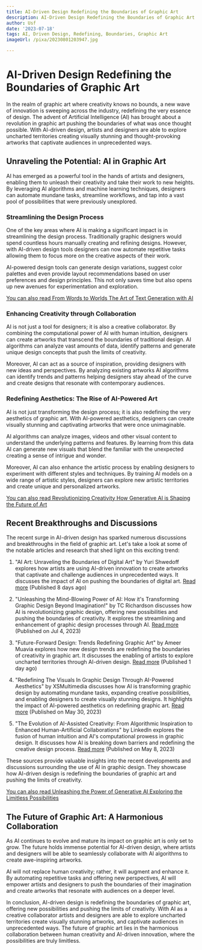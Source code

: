 ```yaml
---
title: AI-Driven Design Redefining the Boundaries of Graphic Art
description: AI-Driven Design Redefining the Boundaries of Graphic Art
author: Usf
date: '2023-07-18'
tags: AI, Driven Design, Redefining, Boundaries, Graphic Art
imageUrl: /pixa/20230801203947.jpg

---
```

# AI-Driven Design Redefining the Boundaries of Graphic Art

In the realm of graphic art where creativity knows no bounds, a new wave of innovation is sweeping across the industry, redefining the very essence of design. The advent of Artificial Intelligence (AI) has brought about a revolution in graphic art pushing  the boundaries of what was once thought possible. With AI-driven design, artists and designers are able to  explore uncharted territories creating visually stunning  and thought-provoking artworks  that captivate audiences in unprecedented ways.

## Unraveling  the Potential: AI in Graphic Art

AI has emerged as a powerful tool in the hands of artists and designers, enabling them to unleash their  creativity  and take their  work  to new heights. By leveraging AI algorithms and machine learning techniques, designers  can automate mundane tasks, streamline workflows, and tap into a vast pool of possibilities that were previously unexplored.

### Streamlining  the Design Process

One of  the key areas where AI is making a significant impact  is in streamlining the design process. Traditionally graphic designers would spend countless hours manually creating and  refining designs. However, with AI-driven design tools designers can now  automate repetitive tasks allowing them to focus more on  the creative aspects of their work.

AI-powered design tools can generate design variations, suggest color palettes and even provide  layout  recommendations based on user preferences and design principles. This not only saves time  but also  opens up new avenues for experimentation and exploration.

[You can also read From Words to Worlds The Art  of Text Generation with AI](From%20Words%20to%20Worlds%20The%20Art%20of%20Text%20Generation%20with%20AI)


### Enhancing Creativity through Collaboration

AI is not just a tool for designers; it  is also a creative collaborator. By  combining the computational power of AI  with human intuition, designers can  create artworks that transcend the boundaries of traditional  design. AI algorithms can analyze  vast amounts of data, identify  patterns and generate unique design concepts that push the limits of  creativity.

Moreover,  AI can act as a source of inspiration, providing designers  with  new ideas and perspectives. By  analyzing  existing artworks AI algorithms can identify trends and patterns helping  designers stay ahead of the curve and create designs that resonate with contemporary audiences.

###  Redefining  Aesthetics: The Rise of AI-Powered Art

AI is not just transforming the design process; it is also redefining the  very aesthetics of graphic art. With AI-powered aesthetics, designers can create visually stunning and  captivating artworks that were once unimaginable.

AI algorithms can analyze images, videos and other visual content to understand the underlying patterns and features. By learning from this data AI can generate new visuals that blend the familiar with the unexpected creating a sense of intrigue and wonder.

Moreover, AI can also enhance the  artistic process by enabling  designers to experiment with different styles and  techniques. By training AI models on a wide range of artistic styles, designers can explore new artistic territories and create unique  and personalized artworks.

[You can  also read  Revolutionizing Creativity How Generative AI is Shaping the Future of Art](Revolutionizing%20Creativity%20How%20Generative%20AI%20is%20Shaping%20the%20Future%20of%20Art)


## Recent Breakthroughs and Discussions

The recent surge in  AI-driven design has sparked numerous discussions and breakthroughs in the field of graphic art. Let's take a look at some of the notable articles and research that shed light  on this exciting trend:

1. "AI Art: Unraveling the Boundaries of Digital Art" by  Yuri Shwedoff explores  how artists are using AI-driven innovation to create artworks  that captivate and challenge audiences in unprecedented ways. It  discusses  the impact of AI on pushing the boundaries of digital art. [Read more](https://www.yurishwedoff.com/ai-art-unraveling-the-boundaries-of-digital-art/) (Published 8 days ago)

2. "Unleashing the Mind-Blowing  Power of AI: How it's Transforming Graphic Design Beyond Imagination!" by TC Richardson discusses how AI is revolutionizing graphic design, offering new possibilities  and  pushing the  boundaries of creativity. It  explores the streamlining and enhancement of graphic design  processes through AI. [Read more](https://medium.com/@tayranrichardson/unleashing-the-mind-blowing-power-of-ai-how-its-transforming-graphic-design-beyond-imagination-1f610a688c07) (Published on  Jul 4, 2023)

3. "Future-Forward Design: Trends Redefining Graphic Art" by Ameer Muavia explores  how  new design trends are redefining the boundaries of creativity in graphic art. It discusses the enabling of artists to explore uncharted territories through AI-driven  design. [Read more](https://medium.com/@ameermuaviaa116/future-forward-design-trends-redefining-graphic-art-b9d8808da936) (Published 1 day ago)

4. "Redefining The Visuals In Graphic Design Through AI-Powered Aesthetics"  by XSMultimedia discusses  how AI is transforming graphic design by automating mundane tasks, expanding creative possibilities, and enabling designers to create visually stunning designs.  It highlights the impact of AI-powered aesthetics on redefining graphic art. [Read more](https://xsmultimedia.com/2023/05/30/redefining-the-visuals-in-graphic-design-through-ai-powered-aesthetics/) (Published on May 30, 2023)

5. "The Evolution of AI-Assisted Creativity: From Algorithmic Inspiration to Enhanced Human-Artificial Collaborations" by LinkedIn explores  the fusion  of human intuition and AI's computational prowess in graphic design. It discusses how AI is breaking down  barriers and redefining the creative design process. [Read more](https://www.linkedin.com/pulse/evolution-ai-assisted-creativity-from-algorithmic-inspiration-bron) (Published  on May 8,  2023)

These sources provide valuable insights into the recent developments and  discussions surrounding the use of AI in graphic design. They showcase how AI-driven design is redefining the boundaries of graphic art and pushing the limits of creativity.

[You  can also read Unleashing  the Power of Generative AI Exploring the Limitless Possibilities](Unleashing%20the%20Power%20of%20Generative%20AI%20Exploring%20the%20Limitless%20Possibilities)


## The Future of Graphic Art:  A Harmonious Collaboration

As AI continues to evolve and mature  its impact on graphic art is only set to grow. The future holds  immense potential for AI-driven design, where artists and designers  will  be able to seamlessly collaborate with  AI algorithms  to create awe-inspiring artworks.

AI will not replace human creativity; rather, it will augment and enhance it. By automating repetitive tasks and offering new perspectives, AI will empower artists and  designers  to  push the boundaries of  their imagination and create  artworks that resonate with audiences  on a deeper level.

In conclusion, AI-driven design is  redefining the boundaries of graphic  art, offering new possibilities and pushing  the limits of  creativity. With AI  as  a creative collaborator artists and designers are able to explore uncharted territories create visually  stunning artworks, and captivate  audiences in unprecedented ways. The  future of  graphic art lies in the harmonious collaboration between human creativity and AI-driven innovation, where the possibilities are truly limitless.